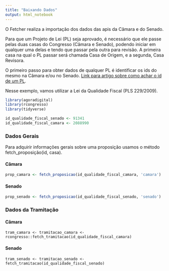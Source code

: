 ```yaml
---
title: "Baixando Dados"
output: html_notebook
---
```


O Fetcher realiza a importação dos dados das apis da Câmara e do Senado.

Para que um Projeto de Lei (PL) seja aprovado, é necessário que ele passe pelas duas casas do Congresso (Câmara e Senado), podendo iniciar em qualquer uma delas e tendo que passar pela outra para revisão. A primeira casa na qual o PL passar será chamada Casa de Origem, e a segunda, Casa Revisora.

O primeiro passo para obter dados de qualquer PL é identificar os ids do mesmo na Câmara e/ou no Senado. [Link para artigo sobre como achar o id de um PL](). 

Nesse exemplo, vamos utilizar a Lei da Qualidade Fiscal (PLS 229/2009).


```r
library(agoradigital)
library(rcongresso)
library(tidyverse)

id_qualidade_fiscal_senado <- 91341
id_qualidade_fiscal_camara <- 2088990
```
### Dados Gerais

Para adquirir informações gerais sobre uma proposição usamos o método fetch_proposição(id, casa).

#### Câmara

```r
prop_camara <- fetch_proposicao(id_qualidade_fiscal_camara, 'camara')
```

#### Senado

```r
prop_senado <- fetch_proposicao(id_qualidade_fiscal_senado, 'senado')
```

### Dados da Tramitação

#### Câmara

```
tram_camara <- tramitacao_camara <- rcongresso::fetch_tramitacao(id_qualidade_fiscal_camara)
```

#### Senado

```
tram_senado <- tramitacao_senado <- fetch_tramitacao(id_qualidade_fiscal_senado)
```
